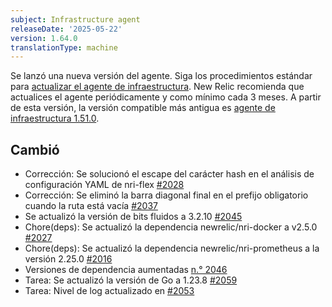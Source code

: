 ```yaml
---
subject: Infrastructure agent
releaseDate: '2025-05-22'
version: 1.64.0
translationType: machine
---
```


Se lanzó una nueva versión del agente. Siga los procedimientos estándar para [actualizar el agente de infraestructura](https://docs.newrelic.com/docs/infrastructure/install-configure-manage-infrastructure/update-or-uninstall/update-infrastructure-agent). New Relic recomienda que actualices el agente periódicamente y como mínimo cada 3 meses. A partir de esta versión, la versión compatible más antigua es [agente de infraestructura 1.51.0](https://docs.newrelic.com/docs/release-notes/infrastructure-release-notes/infrastructure-agent-release-notes/new-relic-infrastructure-agent-1510/).

## Cambió

* Corrección: Se solucionó el escape del carácter hash en el análisis de configuración YAML de nri-flex [#2028](https://github.com/newrelic/infrastructure-agent/pull/2028)
* Corrección: Se eliminó la barra diagonal final en el prefijo obligatorio cuando la ruta está vacía [#2037](https://github.com/newrelic/infrastructure-agent/pull/2037)
* Se actualizó la versión de bits fluidos a 3.2.10 [#2045](https://github.com/newrelic/infrastructure-agent/pull/2045)
* Chore(deps): Se actualizó la dependencia newrelic/nri-docker a v2.5.0 [#2027](https://github.com/newrelic/infrastructure-agent/pull/2027)
* Chore(deps): Se actualizó la dependencia newrelic/nri-prometheus a la versión 2.25.0 [#2016](https://github.com/newrelic/infrastructure-agent/pull/2016)
* Versiones de dependencia aumentadas [n.° 2046](https://github.com/newrelic/infrastructure-agent/pull/2046)
* Tarea: Se actualizó la versión de Go a 1.23.8 [#2059](https://github.com/newrelic/infrastructure-agent/pull/2059)
* Tarea: Nivel de log actualizado en [#2053](https://github.com/newrelic/infrastructure-agent/pull/2053)